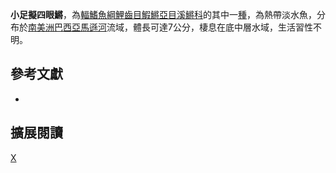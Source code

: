{{Speciesbox 
| taxon = Anablepsoides micropus
| status = NE
| status_system = IUCN3.1
| authority =  [[Steindachner|Steindachner]], 1863
| synonyms = *''Fundulus micropus,Steindachner, 1863''
*''Rivulus micropus,Steindachner, 1863''
*''Rivulus compressus,Henn, 1916''
}}
'''小足擬四眼鱂'''，為[[輻鰭魚綱|輻鰭魚綱]][[鯉齒目|鯉齒目]][[鰕鱂亞目|鰕鱂亞目]][[溪鱂科|溪鱂科]]的其中一[[種|種]]，為熱帶淡水魚，分布於[[南美洲|南美洲]][[巴西|巴西]][[亞馬遜河|亞馬遜河]]流域，體長可達7公分，棲息在底中層水域，生活習性不明。
== 參考文獻 ==
*{{FishBase_species|genus=Anablepsoides|species=micropus|year=2014|month=8}}

== 擴展閱讀 ==
{{refbegin}}
{{wikispecies-inline|Anablepsoides micropus|小足擬四眼鱂}}
{{refend}}
{{Taxonbar|from=Q5573827}}

[[Category:擬四眼鱂屬|X]]


{{魚類小作品}}